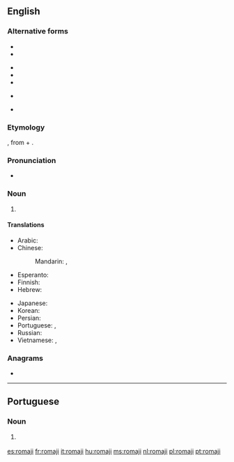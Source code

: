{{also|Romaji|rōmaji|Rōmaji}}
==English==
{{wikipedia}}

===Alternative forms===
{{top3}}
* {{l|en|Romaji}}
* {{l|en|Rōmaji}}
{{mid3}}
* {{l|en|Roma-ji}}
* {{l|en|Rōma-ji}}
* {{l|en|roma-ji}}
{{mid3}}
* {{l|en|rōmaji}}
* {{l|en|romanji}} {{qualifier|nonstandard}}
{{bottom}}

===Etymology===
{{bor|en|ja|ローマ字|tr=Rōma-ji|lit=roman letters}}, from {{m|ja|ローマ|tr=Rōma||Rome, Roman}} + {{m|ja|字|tr=じ, ji||character, script}}.

===Pronunciation===
* {{a|US}} {{IPA|/ˈɹoʊmədʒi/|lang=en}}

===Noun===
{{en-noun|-}}

# {{def|A representation of [[Japanese]] in [[Latin]] script.}}
#: {{ux|en|The '''romaji''' of the word ''{{lang|ja|ローマ字}}'' is “rōmaji”.}}

====Translations====
{{trans-top|representation of Japanese in Latin script}}
* Arabic: {{t+|ar|رُومَاجِي|m|tr=rūmajī, romajī}}
* Chinese:
*: Mandarin: {{t+|cmn|羅馬字}}, {{t+|cmn|罗马字|tr=Luómǎ-zì}}
* Esperanto: {{t|eo|romaĵi}}
* Finnish: {{t|fi|romaji}}
* Hebrew: {{t|he|רומאג׳י|m|tr=romají}}
{{trans-mid}}
* Japanese: {{t+|ja|ローマ字|tr=ローマじ, Rōma-ji}}
* Korean: {{t+|ko|^로마자}}
* Persian: {{t|fa|روماجی|tr=româji}}
* Portuguese: {{t+|pt|romaji|m}}, {{t+|pt|rōmaji|m}} {{t+|pt|romanização|f}}
* Russian: {{t+|ru|ро́мадзи|f}}
* Vietnamese: {{t|vi|chữ cái Latinh}}, {{t+|vi|chữ Latinh}}
{{trans-bottom}}

===Anagrams===
* {{l|en|Morija}}

----

==Portuguese==

===Noun===
{{pt-noun|m|-}}

# {{l|en|romaji}} {{gloss|Romanisation of Japanese}}

[[es:romaji]]
[[fr:romaji]]
[[it:romaji]]
[[hu:romaji]]
[[ms:romaji]]
[[nl:romaji]]
[[pl:romaji]]
[[pt:romaji]]